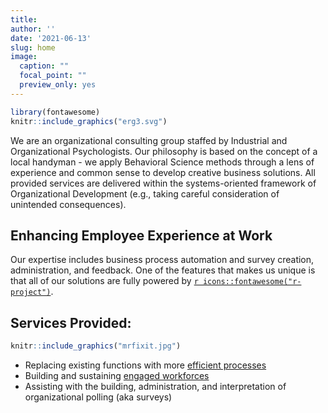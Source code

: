 ```yaml
---
title: 
author: ''
date: '2021-06-13'
slug: home
image:
  caption: ""
  focal_point: ""
  preview_only: yes
---
```


```r

library(fontawesome)
knitr::include_graphics("erg3.svg")
```

We are an organizational consulting group staffed by Industrial and Organizational Psychologists. Our philosophy is based on the concept of a local handyman - we apply Behavioral Science methods through a lens of experience and common sense to develop creative business solutions. All provided services are delivered within the systems-oriented framework of Organizational Development (e.g., taking careful consideration of unintended consequences).

## Enhancing Employee Experience at Work

Our expertise includes business process automation and survey creation, administration, and feedback. One of the features that makes us unique is that all of our solutions are fully powered by [`r icons::fontawesome("r-project")`](https://www.r-project.org/about.html).

## Services Provided:  

```r
knitr::include_graphics("mrfixit.jpg")
```

+ Replacing existing functions with more [efficient   processes](https://ergreports.com/automation/)
+ Building and sustaining [engaged workforces](https://ergreports.com/workforce-engagement/)  
+ Assisting with the building, administration, and interpretation of organizational polling (aka surveys)
